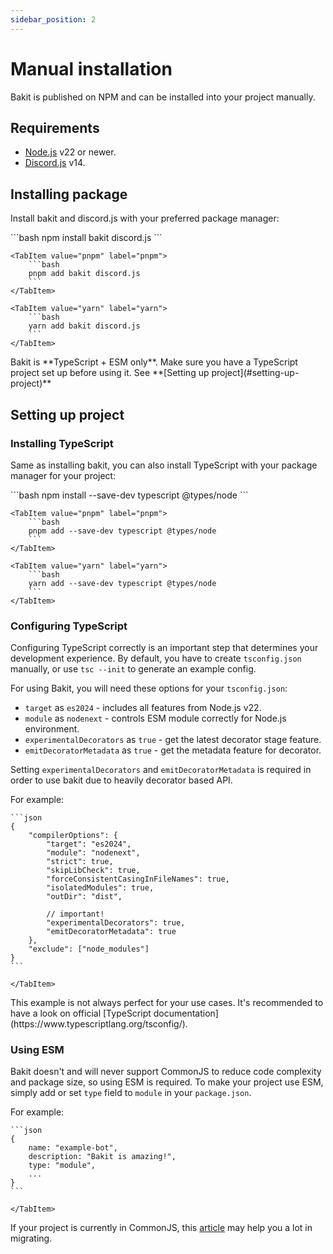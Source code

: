 ```yaml
---
sidebar_position: 2
---
```



# Manual installation

Bakit is published on NPM and can be installed into your project manually.

## Requirements

- [Node.js](https://nodejs.org) v22 or newer.
- [Discord.js](https://discord.js.org) v14.

## Installing package

Install bakit and discord.js with your preferred package manager:

<Tabs>
	<TabItem value="npm" label="npm" default>
		```bash 
		npm install bakit discord.js
		```
	</TabItem>

    <TabItem value="pnpm" label="pnpm">
    	```bash
    	pnpm add bakit discord.js
    	```
    </TabItem>

    <TabItem value="yarn" label="yarn">
    	```bash
    	yarn add bakit discord.js
    	```
    </TabItem>

</Tabs>

<Admonition type="info" title="NOTE">
	Bakit is **TypeScript + ESM only**. Make sure you have a TypeScript project set up before using
	it. See **[Setting up project](#setting-up-project)**
</Admonition>

## Setting up project

### Installing TypeScript

Same as installing bakit, you can also install TypeScript with your package manager for your project:

<Tabs>
	<TabItem value="npm" label="npm" default>
		```bash 
		npm install --save-dev typescript @types/node
		```
	</TabItem>

    <TabItem value="pnpm" label="pnpm">
    	```bash
    	pnpm add --save-dev typescript @types/node
    	```
    </TabItem>

    <TabItem value="yarn" label="yarn">
    	```bash
    	yarn add --save-dev typescript @types/node
    	```
    </TabItem>

</Tabs>

### Configuring TypeScript

Configuring TypeScript correctly is an important step that determines your development experience. By default, you have to create `tsconfig.json` manually, or use `tsc --init` to generate an example config.

For using Bakit, you will need these options for your `tsconfig.json`:

- `target` as `es2024` - includes all features from Node.js v22.
- `module` as `nodenext` - controls ESM module correctly for Node.js environment.
- `experimentalDecorators` as `true` - get the latest decorator stage feature.
- `emitDecoratorMetadata` as `true` - get the metadata feature for decorator.

Setting `experimentalDecorators` and `emitDecoratorMetadata` is required in order to use bakit due to heavily decorator based API.

For example:

<Tabs>
	<TabItem value="code" label="tsconfig.json">
	
	```json
	{
		"compilerOptions": {
			"target": "es2024",
			"module": "nodenext",
			"strict": true,
			"skipLibCheck": true,
			"forceConsistentCasingInFileNames": true,
			"isolatedModules": true,
			"outDir": "dist",

    		// important!
    		"experimentalDecorators": true,
    		"emitDecoratorMetadata": true
    	},
    	"exclude": ["node_modules"]
    }
    ```

    </TabItem>

</Tabs>

<Admonition type="info" title="NOTE">
	This example is not always perfect for your use cases. It's recommended to have a look on official
	[TypeScript documentation](https://www.typescriptlang.org/tsconfig/).
</Admonition>

### Using ESM

Bakit doesn't and will never support CommonJS to reduce code complexity and package size, so using ESM is required.
To make your project use ESM, simply add or set `type` field to `module` in your `package.json`.

For example:

<Tabs>
	<TabItem value="code" label="package.json">
	
	```json
	{
		name: "example-bot",
		description: "Bakit is amazing!",
		type: "module",
		...
	}
	```

    </TabItem>

</Tabs>

If your project is currently in CommonJS, this [article](https://deno.com/blog/convert-cjs-to-esm) may help you a lot in migrating.
